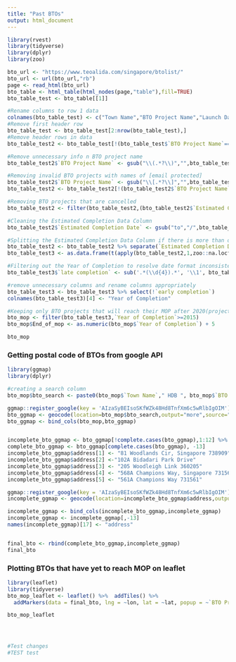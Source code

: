 ```yaml
---
title: "Past BTOs"
output: html_document
---
```


```r
library(rvest)
library(tidyverse)
library(dplyr)
library(zoo)

bto_url <- "https://www.teoalida.com/singapore/btolist/"
bto_url <- url(bto_url,"rb")
page <- read_html(bto_url)
bto_table <- html_table(html_nodes(page,"table"),fill=TRUE)
bto_table_test <- bto_table[[1]]

#Rename columns to row 1 data
colnames(bto_table_test) <- c("Town Name","BTO Project Name","Launch Date","Estimated Completion Date","No.of Studio units","No.of 2-room units","No.of 3-room units","No.of 4-room units","No.of 5-room units","No.of 3-gen units","Total no.of units")
#Remove first header row
bto_table_test <- bto_table_test[2:nrow(bto_table_test),]
#Remove header rows in data
bto_table_test2 <- bto_table_test[!(bto_table_test$`BTO Project Name`==""),]

#Remove unnecessary info n BTO project name
bto_table_test2$`BTO Project Name` <- gsub("\\(.*?\\)","",bto_table_test2$`BTO Project Name`)

#Removing invalid BTO projects with names of [email protected]
bto_table_test2$`BTO Project Name` <- gsub("\\[.*?\\]","",bto_table_test2$`BTO Project Name`)
bto_table_test2 <- bto_table_test2[!(bto_table_test2$`BTO Project Name`==""),]

#Removing BTO projects that are cancelled
bto_table_test2 <- filter(bto_table_test2,(bto_table_test2$`Estimated Completion Date`!="Cancelled") & (bto_table_test2$`Estimated Completion Date` != ""))

#Cleaning the Estimated Completion Data Column 
bto_table_test2$`Estimated Completion Date` <- gsub("to","/",bto_table_test2$`Estimated Completion Date`)

#Splitting the Estimated Completion Data Column if there is more than one estimated completion date. Keep the later date of completion 
bto_table_test2 <- bto_table_test2 %>% separate(`Estimated Completion Date`,c("early completion","late completion"),"/")
bto_table_test3 <- as.data.frame(t(apply(bto_table_test2,1,zoo::na.locf)))

#Filtering out the Year of Completion to resolve date format inconsistencies
bto_table_test3$`late completion` <- sub('.*(\\d{4}).*', '\\1', bto_table_test3$`late completion`) 

#remove unnecessary columns and rename columns appropriately
bto_table_test3 <- bto_table_test3 %>% select(!`early completion`)
colnames(bto_table_test3)[4] <- "Year of Completion"

#Keeping only BTO projects that will reach their MOP after 2020(projects with year of completion being 2015 or later)
bto_mop <- filter(bto_table_test3,`Year of Completion`>=2015)
bto_mop$End_of_mop <- as.numeric(bto_mop$`Year of Completion`) + 5

bto_mop
```
### Getting postal code of BTOs from google API 
```r
library(ggmap)
library(dplyr)

#creating a search column 
bto_mop$bto_search <- paste0(bto_mop$`Town Name`," HDB ", bto_mop$`BTO Project Name`)

ggmap::register_google(key = 'AIzaSyBEIsoSKfWZk48Hd8TnfXm6c5wRlbIgOIM')
bto_ggmap <- geocode(location=bto_mop$bto_search,output="more",source="google")
bto_ggmap <- bind_cols(bto_mop,bto_ggmap)


incomplete_bto_ggmap <- bto_ggmap[!complete.cases(bto_ggmap),1:12] %>% mutate(address = "")
complete_bto_ggmap <- bto_ggmap[complete.cases(bto_ggmap), -13] 
incomplete_bto_ggmap$address[1] <- "81 Woodlands Cir, Singapore 738909"
incomplete_bto_ggmap$address[2] <-"102A Bidadari Park Drive"
incomplete_bto_ggmap$address[3] <- "205 Woodleigh Link 360205"
incomplete_bto_ggmap$address[4] <- "568A Champions Way, Singapore 731568"
incomplete_bto_ggmap$address[5] <- "561A Champions Way 731561"

ggmap::register_google(key = 'AIzaSyBEIsoSKfWZk48Hd8TnfXm6c5wRlbIgOIM')
incomplete_ggmap <- geocode(location=incomplete_bto_ggmap$address,output="more",source="google")

incomplete_ggmap <- bind_cols(incomplete_bto_ggmap,incomplete_ggmap)
incomplete_ggmap <- incomplete_ggmap[,-13]
names(incomplete_ggmap)[17] <- "address"


final_bto <- rbind(complete_bto_ggmap,incomplete_ggmap)
final_bto

```
### Plotting BTOs that have yet to reach MOP on leaflet
```r
library(leaflet)
library(tidyverse)
bto_mop_leaflet <- leaflet() %>%  addTiles() %>% 
  addMarkers(data = final_bto, lng = ~lon, lat = ~lat, popup = ~`BTO Project Name`)

bto_mop_leaflet




#Test changes
#TEST test

```